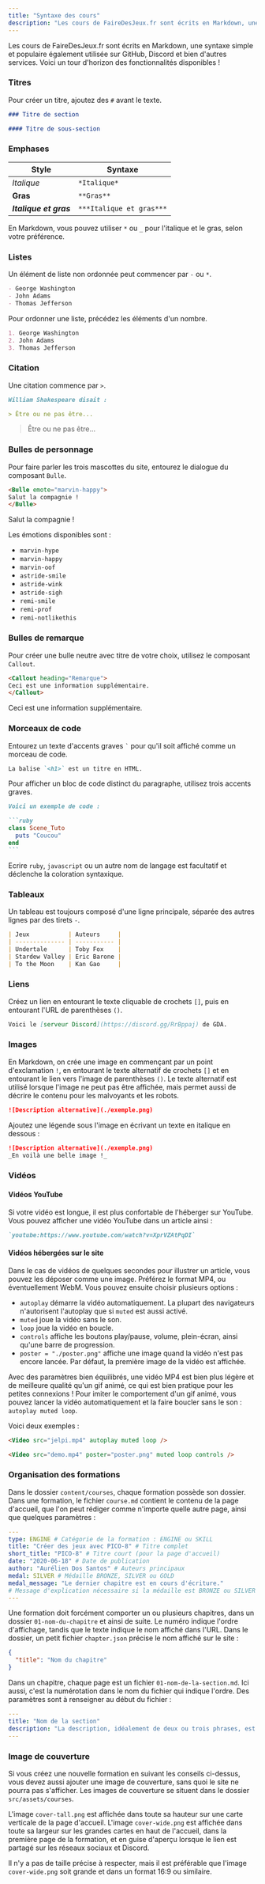 ```yaml
---
title: "Syntaxe des cours"
description: "Les cours de FaireDesJeux.fr sont écrits en Markdown, une syntaxe simple et populaire également utilisée sur GitHub, Discord et bien d'autres services. Voici un tour d'horizon des fonctionnalités disponibles !"
---
```


Les cours de FaireDesJeux.fr sont écrits en Markdown, une syntaxe simple et populaire également utilisée sur GitHub, Discord et bien d'autres services. Voici un tour d'horizon des fonctionnalités disponibles !

### Titres

Pour créer un titre, ajoutez des `#` avant le texte.

```md
### Titre de section

#### Titre de sous-section
```

### Emphases

| Style                  | Syntaxe                  |
| ---------------------- | ------------------------ |
| _Italique_             | `*Italique*`             |
| **Gras**               | `**Gras**`               |
| **_Italique et gras_** | `***Italique et gras***` |

En Markdown, vous pouvez utiliser `*` ou `_` pour l'italique et le gras, selon votre préférence.

### Listes

Un élément de liste non ordonnée peut commencer par `-` ou `*`.

```md
- George Washington
- John Adams
- Thomas Jefferson
```

Pour ordonner une liste, précédez les éléments d'un nombre.

```md
1. George Washington
2. John Adams
3. Thomas Jefferson
```

### Citation

Une citation commence par `>`.

```md
William Shakespeare disait :

> Être ou ne pas être...
```

> Être ou ne pas être...

### Bulles de personnage

Pour faire parler les trois mascottes du site, entourez le dialogue du composant `Bulle`.

```html
<Bulle emote="marvin-happy">
Salut la compagnie !
</Bulle>
```

<Bulle emote="marvin-happy">
Salut la compagnie !
</Bulle>

Les émotions disponibles sont :

- `marvin-hype`
- `marvin-happy`
- `marvin-oof`
- `astride-smile`
- `astride-wink`
- `astride-sigh`
- `remi-smile`
- `remi-prof`
- `remi-notlikethis`

### Bulles de remarque

Pour créer une bulle neutre avec titre de votre choix, utilisez le composant `Callout`.

```html
<Callout heading="Remarque">
Ceci est une information supplémentaire.
</Callout>
```

<Callout heading="Remarque">
Ceci est une information supplémentaire.
</Callout>

### Morceaux de code

Entourez un texte d'accents graves `` ` `` pour qu'il soit affiché comme un morceau de code.

```md
La balise `<h1>` est un titre en HTML.
```

Pour afficher un bloc de code distinct du paragraphe, utilisez trois accents graves.

````md
Voici un exemple de code :

```ruby
class Scene_Tuto
  puts "Coucou"
end
```
````

Ecrire `ruby`, `javascript` ou un autre nom de langage est facultatif et déclenche la coloration syntaxique.

### Tableaux

Un tableau est toujours composé d'une ligne principale, séparée des autres lignes par des tirets `-`.

```md
| Jeux           | Auteurs     |
| -------------- | ----------- |
| Undertale      | Toby Fox    |
| Stardew Valley | Eric Barone |
| To the Moon    | Kan Gao     |
```

### Liens

Créez un lien en entourant le texte cliquable de crochets `[]`, puis en entourant l'URL de parenthèses `()`.

```md
Voici le [serveur Discord](https://discord.gg/RrBppaj) de GDA.
```

### Images

En Markdown, on crée une image en commençant par un point d'exclamation `!`, en entourant le texte alternatif de crochets `[]` et en entourant le lien vers l'image de parenthèses `()`. Le texte alternatif est utilisé lorsque l'image ne peut pas être affichée, mais permet aussi de décrire le contenu pour les malvoyants et les robots.

```md
![Description alternative](./exemple.png)
```

Ajoutez une légende sous l'image en écrivant un texte en italique en dessous :

```md
![Description alternative](./exemple.png)
_En voilà une belle image !_
```

### Vidéos

#### Vidéos YouTube

Si votre vidéo est longue, il est plus confortable de l'héberger sur YouTube. Vous pouvez afficher une vidéo YouTube dans un article ainsi :

```md
`youtube:https://www.youtube.com/watch?v=XprVZAtPqDI`
```

#### Vidéos hébergées sur le site

Dans le cas de vidéos de quelques secondes pour illustrer un article, vous pouvez les déposer comme une image. Préférez le format MP4, ou éventuellement WebM. Vous pouvez ensuite choisir plusieurs options :

- `autoplay` démarre la vidéo automatiquement. La plupart des navigateurs n'autorisent l'autoplay que si `muted` est aussi activé.
- `muted` joue la vidéo sans le son.
- `loop` joue la vidéo en boucle.
- `controls` affiche les boutons play/pause, volume, plein-écran, ainsi qu'une barre de progression.
- `poster = "./poster.png"` affiche une image quand la vidéo n'est pas encore lancée. Par défaut, la première image de la vidéo est affichée.

Avec des paramètres bien équilibrés, une vidéo MP4 est bien plus légère et de meilleure qualité qu'un gif animé, ce qui est bien pratique pour les petites connexions ! Pour imiter le comportement d'un gif animé, vous pouvez lancer la vidéo automatiquement et la faire boucler sans le son : `autoplay muted loop`.

Voici deux exemples :

```html
<Video src="jelpi.mp4" autoplay muted loop />
```

```html
<Video src="demo.mp4" poster="poster.png" muted loop controls />
```

### Organisation des formations

Dans le dossier `content/courses`, chaque formation possède son dossier. Dans une formation, le fichier `course.md` contient le contenu de la page d'accueil, que l'on peut rédiger comme n'importe quelle autre page, ainsi que quelques paramètres :

```yaml
---
type: ENGINE # Catégorie de la formation : ENGINE ou SKILL
title: "Créer des jeux avec PICO-8" # Titre complet
short_title: "PICO-8" # Titre court (pour la page d'accueil)
date: "2020-06-18" # Date de publication
author: "Aurélien Dos Santos" # Auteurs principaux
medal: SILVER # Médaille BRONZE, SILVER ou GOLD
medal_message: "Le dernier chapitre est en cours d'écriture."
# Message d'explication nécessaire si la médaille est BRONZE ou SILVER
---
```

Une formation doit forcément comporter un ou plusieurs chapitres, dans un dossier `01-nom-du-chapitre` et ainsi de suite. Le numéro indique l'ordre d'affichage, tandis que le texte indique le nom affiché dans l'URL. Dans le dossier, un petit fichier `chapter.json` précise le nom affiché sur le site :

```json
{
  "title": "Nom du chapitre"
}
```

Dans un chapitre, chaque page est un fichier `01-nom-de-la-section.md`. Ici aussi, c'est la numérotation dans le nom du fichier qui indique l'ordre. Des paramètres sont à renseigner au début du fichier :

```yaml
---
title: "Nom de la section"
description: "La description, idéalement de deux ou trois phrases, est affichée lors du partage sur les réseaux sociaux, Discord, etc."
---
```

### Image de couverture

Si vous créez une nouvelle formation en suivant les conseils ci-dessus, vous devez aussi ajouter une image de couverture, sans quoi le site ne pourra pas s'afficher. Les images de couverture se situent dans le dossier `src/assets/courses`.

L'image `cover-tall.png` est affichée dans toute sa hauteur sur une carte verticale de la page d'accueil. L'image `cover-wide.png` est affichée dans toute sa largeur sur les grandes cartes en haut de l'accueil, dans la première page de la formation, et en guise d'aperçu lorsque le lien est partagé sur les réseaux sociaux et Discord.

Il n'y a pas de taille précise à respecter, mais il est préférable que l'image `cover-wide.png` soit grande et dans un format 16:9 ou similaire.
